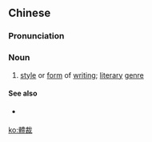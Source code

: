 {{also|体裁}}
==Chinese==
{{zh-forms|s=体裁}}

===Pronunciation===
{{zh-pron
|m=tǐcái
|c=tai2 coi4
|mn=qz:thé-chhâi/xm,zz:thé-châi
|cat=n
}}

===Noun===
{{zh-noun}}

# [[style]] or [[form]] of [[writing]]; [[literary]] [[genre]]

====See also====
* {{qualifier|not to be confused with}} {{zh-l|題材}}

[[ko:體裁]]